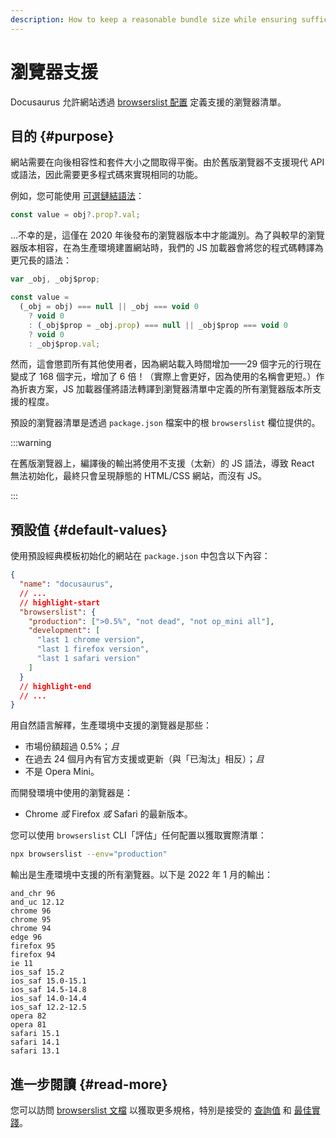 ```yaml
---
description: How to keep a reasonable bundle size while ensuring sufficient browser support.
---
```


# 瀏覽器支援

Docusaurus 允許網站透過 [browserslist 配置](https://github.com/browserslist/browserslist) 定義支援的瀏覽器清單。

## 目的 {#purpose}

網站需要在向後相容性和套件大小之間取得平衡。由於舊版瀏覽器不支援現代 API 或語法，因此需要更多程式碼來實現相同的功能。

例如，您可能使用 [可選鏈結語法](https://developer.mozilla.org/en-US/docs/Web/JavaScript/Reference/Operators/Optional_chaining)：

```js
const value = obj?.prop?.val;
```

...不幸的是，這僅在 2020 年後發布的瀏覽器版本中才能識別。為了與較早的瀏覽器版本相容，在為生產環境建置網站時，我們的 JS 加載器會將您的程式碼轉譯為更冗長的語法：

```js
var _obj, _obj$prop;

const value =
  (_obj = obj) === null || _obj === void 0
    ? void 0
    : (_obj$prop = _obj.prop) === null || _obj$prop === void 0
    ? void 0
    : _obj$prop.val;
```

然而，這會懲罰所有其他使用者，因為網站載入時間增加——29 個字元的行現在變成了 168 個字元，增加了 6 倍！（實際上會更好，因為使用的名稱會更短。）作為折衷方案，JS 加載器僅將語法轉譯到瀏覽器清單中定義的所有瀏覽器版本所支援的程度。

預設的瀏覽器清單是透過 `package.json` 檔案中的根 `browserslist` 欄位提供的。

:::warning

在舊版瀏覽器上，編譯後的輸出將使用不支援（太新）的 JS 語法，導致 React 無法初始化，最終只會呈現靜態的 HTML/CSS 網站，而沒有 JS。

:::

## 預設值 {#default-values}

使用預設經典模板初始化的網站在 `package.json` 中包含以下內容：

```json title="package.json"
{
  "name": "docusaurus",
  // ...
  // highlight-start
  "browserslist": {
    "production": [">0.5%", "not dead", "not op_mini all"],
    "development": [
      "last 1 chrome version",
      "last 1 firefox version",
      "last 1 safari version"
    ]
  }
  // highlight-end
  // ...
}
```

用自然語言解釋，生產環境中支援的瀏覽器是那些：

- 市場份額超過 0.5%；_且_
- 在過去 24 個月內有官方支援或更新（與「已淘汰」相反）；_且_
- 不是 Opera Mini。

而開發環境中使用的瀏覽器是：

- Chrome _或_ Firefox _或_ Safari 的最新版本。

您可以使用 `browserslist` CLI「評估」任何配置以獲取實際清單：

```bash
npx browserslist --env="production"
```

輸出是生產環境中支援的所有瀏覽器。以下是 2022 年 1 月的輸出：

```text
and_chr 96
and_uc 12.12
chrome 96
chrome 95
chrome 94
edge 96
firefox 95
firefox 94
ie 11
ios_saf 15.2
ios_saf 15.0-15.1
ios_saf 14.5-14.8
ios_saf 14.0-14.4
ios_saf 12.2-12.5
opera 82
opera 81
safari 15.1
safari 14.1
safari 13.1
```

## 進一步閱讀 {#read-more}

您可以訪問 [browserslist 文檔](https://github.com/browserslist/browserslist/blob/main/README.md) 以獲取更多規格，特別是接受的 [查詢值](https://github.com/browserslist/browserslist/blob/main/README.md#queries) 和 [最佳實踐](https://github.com/browserslist/browserslist/blob/main/README.md#best-practices)。